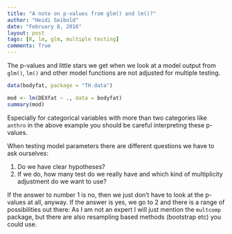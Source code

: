```yaml
---
title: "A note on p-values from glm() and lm()?"
author: "Heidi Seibold"
date: "February 8, 2016"
layout: post
tags: [R, lm, glm, multiple testing]
comments: True
---
```


The p-values and little stars we get when we look at a model output from 
`glm()`, `lm()` and other model functions are not adjusted for multiple testing. 

```r
data(bodyfat, package = "TH.data")

mod <- lm(DEXfat ~ ., data = bodyfat)
summary(mod)
```

Especially for categorical variables with more than two categories like `anthro`
in the above example you should be careful interpreting these p-values.

When testing model parameters there are different questions we have to ask 
ourselves:

1. Do we have clear hypotheses?
2. If we do, how many test do we really have and which kind of multiplicity
adjustment do we want to use?

If the answer to number 1 is no, then we just don't have to look at the p-values
at all, anyway.
If the answer is yes, we go to 2 and there is a range of possibilities out there:
As I am not an expert I will just mention the `multcomp` package, but there are 
also resampling based methods (bootstrap etc) you could use.



